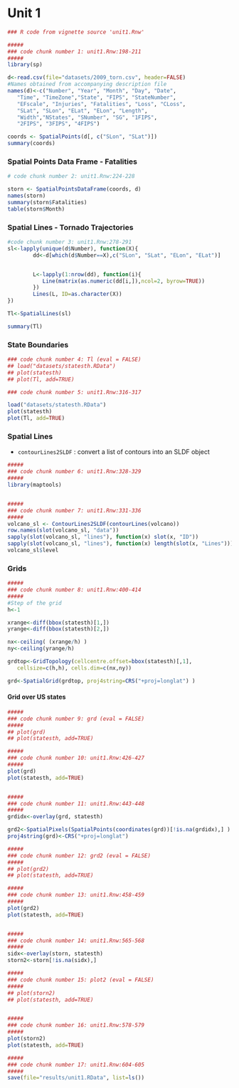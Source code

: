 Unit 1
========================================================


```r
### R code from vignette source 'unit1.Rnw'

#####
### code chunk number 1: unit1.Rnw:198-211
#####
library(sp)

d<-read.csv(file="datasets/2009_torn.csv", header=FALSE)
#Names obtained from accompanying description file
names(d)<-c("Number", "Year", "Month", "Day", "Date",
   "Time", "TimeZone","State", "FIPS", "StateNumber",
   "EFscale", "Injuries", "Fatalities", "Loss", "CLoss",
   "SLat", "SLon", "ELat", "ELon", "Length",
   "Width","NStates", "SNumber", "SG", "1FIPS",
   "2FIPS", "3FIPS", "4FIPS")

coords <- SpatialPoints(d[, c("SLon", "SLat")])
summary(coords)

```

### Spatial Points Data Frame - Fatalities
```r

# code chunk number 2: unit1.Rnw:224-228

storn <- SpatialPointsDataFrame(coords, d)
names(storn)
summary(storn$Fatalities)
table(storn$Month)
```

### Spatial Lines - Tornado Trajectories
```r
#code chunk number 3: unit1.Rnw:278-291
sl<-lapply(unique(d$Number), function(X){
        dd<-d[which(d$Number==X),c("SLon", "SLat", "ELon", "ELat")]


        L<-lapply(1:nrow(dd), function(i){
           Line(matrix(as.numeric(dd[i,]),ncol=2, byrow=TRUE))
        })
        Lines(L, ID=as.character(X))
})

Tl<-SpatialLines(sl)

summary(Tl)

```
### State Boundaries
```r
### code chunk number 4: Tl (eval = FALSE)
## load("datasets/statesth.RData")
## plot(statesth)
## plot(Tl, add=TRUE)

### code chunk number 5: unit1.Rnw:316-317

load("datasets/statesth.RData")
plot(statesth)
plot(Tl, add=TRUE)

```
### Spatial Lines
- `contourLines2SLDF` : convert a list of contours into an SLDF object
```r
#####
### code chunk number 6: unit1.Rnw:328-329
#####
library(maptools)


#####
### code chunk number 7: unit1.Rnw:331-336
#####
volcano_sl <- ContourLines2SLDF(contourLines(volcano))
row.names(slot(volcano_sl, "data"))
sapply(slot(volcano_sl, "lines"), function(x) slot(x, "ID"))
sapply(slot(volcano_sl, "lines"), function(x) length(slot(x, "Lines")))
volcano_sl$level

```
### Grids
```r
#####
### code chunk number 8: unit1.Rnw:400-414
#####
#Step of the grid
h<-1

xrange<-diff(bbox(statesth)[1,])
yrange<-diff(bbox(statesth)[2,])

nx<-ceiling( (xrange/h) )
ny<-ceiling(yrange/h)

grdtop<-GridTopology(cellcentre.offset=bbox(statesth)[,1], 
   cellsize=c(h,h), cells.dim=c(nx,ny))

grd<-SpatialGrid(grdtop, proj4string=CRS("+proj=longlat") )


```
#### Grid over US states
```r

#####
### code chunk number 9: grd (eval = FALSE)
#####
## plot(grd)
## plot(statesth, add=TRUE)

#####
### code chunk number 10: unit1.Rnw:426-427
#####
plot(grd)
plot(statesth, add=TRUE)


#####
### code chunk number 11: unit1.Rnw:443-448
#####
grdidx<-overlay(grd, statesth)

grd2<-SpatialPixels(SpatialPoints(coordinates(grd))[!is.na(grdidx),] )
proj4string(grd)<-CRS("+proj=longlat")

```

```r

#####
### code chunk number 12: grd2 (eval = FALSE)
#####
## plot(grd2)
## plot(statesth, add=TRUE)

```

```r

#####
### code chunk number 13: unit1.Rnw:458-459
#####
plot(grd2)
plot(statesth, add=TRUE)


#####
### code chunk number 14: unit1.Rnw:565-568
#####
sidx<-overlay(storn, statesth)
storn2<-storn[!is.na(sidx),]

```

```r

#####
### code chunk number 15: plot2 (eval = FALSE)
#####
## plot(storn2)
## plot(statesth, add=TRUE)


#####
### code chunk number 16: unit1.Rnw:578-579
#####
plot(storn2)
plot(statesth, add=TRUE)

```

```r

#####
### code chunk number 17: unit1.Rnw:604-605
#####
save(file="results/unit1.RData", list=ls())


```

